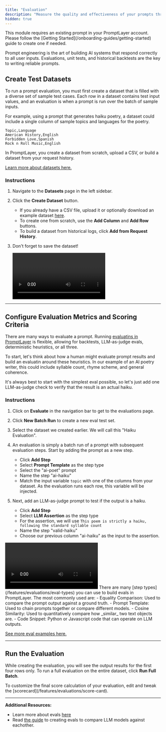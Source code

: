 ```yaml
---
title: "Evaluation"
description: "Measure the quality and effectiveness of your prompts through systematic testing."
hidden: true
---
```


<Tip>
  This module requires an existing prompt in your PromptLayer account. Please
  follow the [Getting Started](/onboarding-guides/getting-started) guide to
  create one if needed.
</Tip>

Prompt engineering is the art of building AI systems that respond correctly to all user inputs. Evaluations, unit tests, and historical backtests are the key to writing reliable prompts.

## Create Test Datasets

To run a prompt evaluation, you must first create a dataset that is filled with a diverse set of sample test cases. Each row in a dataset contains test input values, and an evaluation is when a prompt is run over the batch of sample inputs.

For example, using a prompt that generates haiku poetry, a dataset could include a single column of sample topics and languages for the poetry.

```csv haiku_dataset.csv
Topic,Language
American History,English
Forbidden Love,Spanish
Rock n Roll Music,English
```

In PromptLayer, you create a dataset from scratch, upload a CSV, or build a dataset from your request history.

[Learn more about datasets here.](/features/evaluations/datasets)

### Instructions

1. Navigate to the **Datasets** page in the left sidebar.
2. Click the **Create Dataset** button.
   - If you already have a CSV file, upload it or optionally download an example dataset <a href="./example-dataset/haiku.csv" download>here</a>.
   - To create one from scratch, use the **Add Column** and **Add Row** buttons.
   - To build a dataset from historical logs, click **Add from Request History**.
3. Don't forget to save the dataset!

   <video controls>
     <source src="./videos/create-dataset.mp4" type="video/mp4" />
   </video>

---

## Configure Evaluation Metrics and Scoring Criteria

There are many ways to evaluate a prompt. Running [evaluatins in PromptLayer](/features/evaluations/overview) is flexible, allowing for backtests, LLM-as-judge evals, deterministic heuristics, or all three.

To start, let's think about how a human might evaluate prompt results and build an evaluatin around these heuristics. In our example of an AI poetry writer, this could include syllable count, rhyme scheme, and general coherence.

It's always best to start with the simplest eval possible, so let's just add one LLM-as-judge check to verify that the result is an actual haiku.

### Instructions

1. Click on **Evaluate** in the navigation bar to get to the evaluations page.
2. Click **New Batch Run** to create a new eval test set.
3. Select the dataset we created earlier. We will call this "Haiku Evaluation".
4. An evaluation is simply a batch run of a prompt with subsequent evaluation steps. Start by adding the prompt as a new step.

   - Click **Add Step**
   - Select **Prompt Template** as the step type
   - Select the "ai-poet" prompt
   - Name the step "ai-haiku"
   - Match the input variable `topic` with one of the columns from your dataset. As the evaluation runs each row, this variable will be injected.

5. Next, add an LLM-as-judge prompt to test if the output is a haiku.

   - Click **Add Step**
   - Select **LLM Assertion** as the step type
   - For the assertion, we will use `This poem is strictly a haiku, following the standard syllable count`
   - Name the step "valid-haiku"
   - Choose our previous column "ai-haiku" as the input to the assertion.

<video controls className="w-full aspect-video" src="./videos/run-eval.mp4">
</video>

<Info>
There are many [step types](/features/evaluations/eval-types) you can use to build evals in PromptLayer. The most commonly used are:
- Equality Comparison: Used to compare the prompt output against a ground truth.
- Prompt Template: Used to chain prompts together or compare different models.
- Cosine Similarity: Used to quantitatively compare how _similar_ two text objects are.
- Code Snippet: Python or Javascript code that can operate on LLM outputs.

[See more eval examples here.](/features/evaluations/examples)
</Info>

---

## Run the Evaluation

While creating the evaluation, you will see the output results for the first four rows only. To run a full evaluation on the entire dataset, click **Run Full Batch**.

<Tip>
To customize the final score calculation of your evaluation, edit and tweak the [scorecard](/features/evaluations/score-card).
</Tip>

---

**Additional Resources:**

- Learn more about evals [here](/features/evaluations/overview)
- Read [the guide](https://blog.promptlayer.com/migrating-prompts-to-open-source-models/) to creating evals to compare LLM models against eachother.